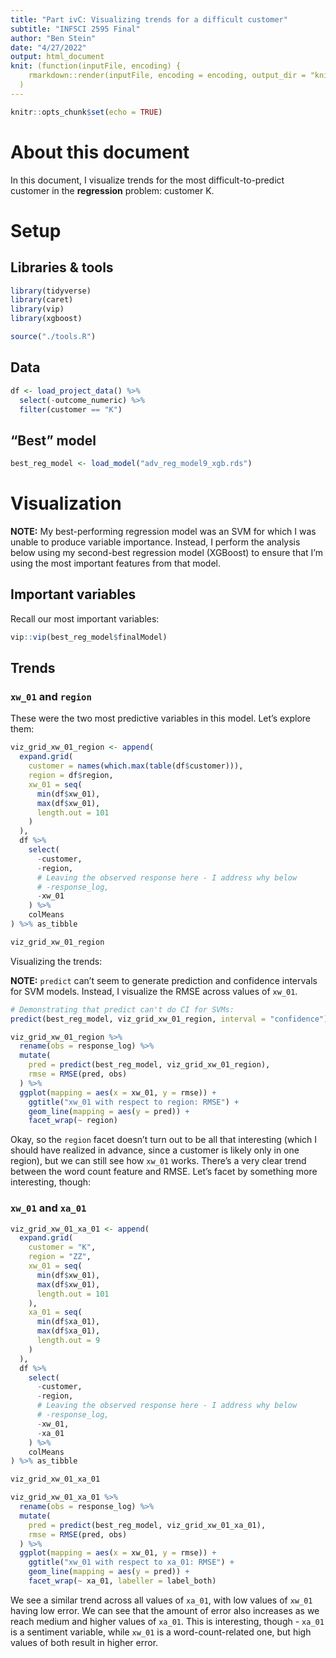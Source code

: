 ```yaml
---
title: "Part ivC: Visualizing trends for a difficult customer"
subtitle: "INFSCI 2595 Final"
author: "Ben Stein"
date: "4/27/2022"
output: html_document
knit: (function(inputFile, encoding) {
    rmarkdown::render(inputFile, encoding = encoding, output_dir = "knit") }
  )
---
```


```r
knitr::opts_chunk$set(echo = TRUE)
```

# About this document

In this document, I visualize trends for the most difficult-to-predict customer in the **regression** problem: customer K.

# Setup

## Libraries & tools

```r
library(tidyverse)
library(caret)
library(vip)
library(xgboost)

source("./tools.R")
```

## Data

```r
df <- load_project_data() %>%
  select(-outcome_numeric) %>%
  filter(customer == "K")
```

## "Best" model

```r
best_reg_model <- load_model("adv_reg_model9_xgb.rds")
```

# Visualization

**NOTE:** My best-performing regression model was an SVM for which I was unable to produce variable importance. Instead, I perform the analysis below using my second-best regression model (XGBoost) to ensure that I'm using the most important features from that model.

## Important variables

Recall our most important variables:

```r
vip::vip(best_reg_model$finalModel)
```

## Trends

### `xw_01` and `region`

These were the two most predictive variables in this model. Let's explore them:

```r
viz_grid_xw_01_region <- append(
  expand.grid(
    customer = names(which.max(table(df$customer))),
    region = df$region,
    xw_01 = seq(
      min(df$xw_01),
      max(df$xw_01),
      length.out = 101
    )
  ),
  df %>%
    select(
      -customer,
      -region,
      # Leaving the observed response here - I address why below
      # -response_log,
      -xw_01
    ) %>%
    colMeans
) %>% as_tibble

viz_grid_xw_01_region
```

Visualizing the trends:

**NOTE:** `predict` can't seem to generate prediction and confidence intervals for SVM models. Instead, I visualize the RMSE across values of `xw_01`.

```r
# Demonstrating that predict can't do CI for SVMs:
predict(best_reg_model, viz_grid_xw_01_region, interval = "confidence") %>% head(10)
```

```r
viz_grid_xw_01_region %>%
  rename(obs = response_log) %>%
  mutate(
    pred = predict(best_reg_model, viz_grid_xw_01_region),
    rmse = RMSE(pred, obs)
  ) %>%
  ggplot(mapping = aes(x = xw_01, y = rmse)) + 
    ggtitle("xw_01 with respect to region: RMSE") +
    geom_line(mapping = aes(y = pred)) +
    facet_wrap(~ region)
```

Okay, so the `region` facet doesn't turn out to be all that interesting (which I should have realized in advance, since a customer is likely only in one region), but we can still see how `xw_01` works. There's a very clear trend between the word count feature and RMSE. Let's facet by something more interesting, though:

### `xw_01` and `xa_01`

```r
viz_grid_xw_01_xa_01 <- append(
  expand.grid(
    customer = "K",
    region = "ZZ",
    xw_01 = seq(
      min(df$xw_01),
      max(df$xw_01),
      length.out = 101
    ),
    xa_01 = seq(
      min(df$xa_01),
      max(df$xa_01),
      length.out = 9
    )
  ),
  df %>%
    select(
      -customer,
      -region,
      # Leaving the observed response here - I address why below
      # -response_log,
      -xw_01,
      -xa_01
    ) %>%
    colMeans
) %>% as_tibble

viz_grid_xw_01_xa_01
```

```r
viz_grid_xw_01_xa_01 %>%
  rename(obs = response_log) %>%
  mutate(
    pred = predict(best_reg_model, viz_grid_xw_01_xa_01),
    rmse = RMSE(pred, obs)
  ) %>%
  ggplot(mapping = aes(x = xw_01, y = rmse)) + 
    ggtitle("xw_01 with respect to xa_01: RMSE") +
    geom_line(mapping = aes(y = pred)) +
    facet_wrap(~ xa_01, labeller = label_both)
```

We see a similar trend across all values of `xa_01`, with low values of `xw_01` having low error. We can see that the amount of error also increases as we reach medium and higher values of `xa_01`. This is interesting, though - `xa_01` is a sentiment variable, while `xw_01` is a word-count-related one, but high values of both result in higher error.